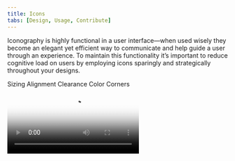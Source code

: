 ```yaml
---
title: Icons
tabs: [Design, Usage, Contribute]
---
```


<PageDescription>

Iconography is highly functional in a user interface—when used wisely they become an elegant yet efficient way to communicate and help guide a user through an experience. To maintain this functionality it’s important to reduce cognitive load on users by employing icons sparingly and strategically throughout your designs.

</PageDescription>

<AnchorLinks>
  <AnchorLink>Sizing</AnchorLink>
  <AnchorLink>Alignment</AnchorLink>
  <AnchorLink>Clearance</AnchorLink>
  <AnchorLink>Color</AnchorLink>
  <AnchorLink>Corners</AnchorLink>
</AnchorLinks>

<Video src="/videos/icon-usage.mp4" poster="/images/icon-usage-poster.jpg" />

## Sizing

Icons have been designed to work best in four sizes: 16px, 20px, 24px, and 32px. Please use icons at their original size produced which are also provided in SVG and Adobe Illustrator files.

<ArtDirection>

![sizing example](/images/sizing-example-comp-mobile.svg)
![sizing example](/images/sizing-example-comp.svg)

</ArtDirection>

| Icon size                                     | Stroke width | Padding | Live area | Corner radius | Type sizes |
| --------------------------------------------- | ------------ | ------- | --------- | ------------- | ---------- |
| 32px                                          | 2px          | 2px     | 28px      | 2px           | —          |
| 24px                                          | 1.5px        | 1.5px   | 21px      | 1.5px         | —          |
| <span class="footnote__highlight">20px</span> | 1.25px       | 1.25px  | 17.5px    | 1.25px        | 16pt       |
| <span class="footnote__highlight">16px</span> | 1px          | 1px     | 14px      | 1px           | 14pt       |

<Caption>
  <span class="footnote__highlight" />
  <span class="footnote">
    16px and 20px icons are optimized to feel balanced when paired with 14pt and
    16pt IBM Plex. Use 24px and 32px when larger icons are needed.
  </span>
</Caption>
<ArtDirection>

![](/images/sizing-alignment-example-comp-mobile.svg)
![](/images/sizing-alignment-example-comp.svg)

</ArtDirection>
<Row>
<Column colMd={4} colLg={4}>
<DoDontExample type="do" caption="Do use the correct icon size with IBM Plex.">

![correct icon sizing](images/sizing-correct-size-do.svg)

</DoDontExample>
</Column>
<Column colMd={4} colLg={4}>
<DoDontExample type="dont" caption="Don’t alter icon sizes.">

![incorrect icon sizing](images/sizing-correct-size-dont.svg)

</DoDontExample>
</Column>
</Row>

<Row>
<Column colMd={4} colLg={4}>
<DoDontExample type="do" caption="Do center-align icons when they’re next to text.">

![correct sizing alignment](images/sizing-alignment-do.svg)

</DoDontExample>
</Column>
<Column colMd={4} colLg={4}>
<DoDontExample type="dont" caption="Don’t baseline-align icons to the text.">

![incorrect sizing alignment](images/sizing-alignment-dont.svg)

</DoDontExample>
</Column>
</Row>

## Alignment

Icons are optically aligned to the center of the icon grid within the boundary box. Centering ensures all icons will be aligned correctly when exported and used side by side in a line or a row.

![alignment example](images/alignment-example-comp.svg)

Visually center an icon where the visual weight is heaviest. In some situations, mechanically centering doesn’t work.

<ArtDirection>

![](images/alignment-example-comp-visual-center-mobile.svg)
![](images/alignment-example-visual-center-comp.svg)

</ArtDirection>

## Clearance

When designing icons for touch surfaces, all targets need to be 44px or greater. The icon can be smaller than 44px if padding is added to the touch target with CSS to meet the 44px minimum.

<ArtDirection>

![clearance exmaple](images/clearance-example-comp-mobile.svg)
![clearance exmaple](images/clearance-example-comp.svg)

</ArtDirection>

<Row>
<Column colMd={4} colLg={4}>
<DoDontExample type="do" caption="Do follow the clearance rule to allow for legibility and touch.">

![clearance rule](images/clearance-do.svg)

</DoDontExample>
</Column>
<Column colMd={4} colLg={4}>
<DoDontExample type="dont" caption="Don’t collapse the icon clearance area.">

![incorrect clearance](images/clearance-dont.svg)

</DoDontExample>
</Column>
</Row>

## Color

Icons are always a solid, monochromatic color and need to pass the same color contrast ratio as typography (4.5:1). The color of the icon should reflect the importance of the icon’s action which should always be to help guide a user. For more information on color, see Color in UI.

<Row>
<Column colMd={4} colLg={4}>
<DoDontExample type="do" caption="Do match your icon color with your text color when pairing them.">

![color match](images/color-match-do.svg)

</DoDontExample>
</Column>
<Column colMd={4} colLg={4}>
<DoDontExample type="dont" caption="Don’t use different colors for text and icons.">

![incorrect color match](images/color-match-dont.svg)

</DoDontExample>
</Column>
</Row>

<Row>
<Column colMd={4} colLg={4}>
<DoDontExample type="do" caption="Do make icons monotone.">

![color icon](images/colored-icon-do.svg)

</DoDontExample>
</Column>
<Column colMd={4} colLg={4}>
<DoDontExample type="dont" caption="Don’t use more than one color within an icon.">

![incorrect color icon](images/colored-icon-dont.svg)

</DoDontExample>
</Column>
</Row>
